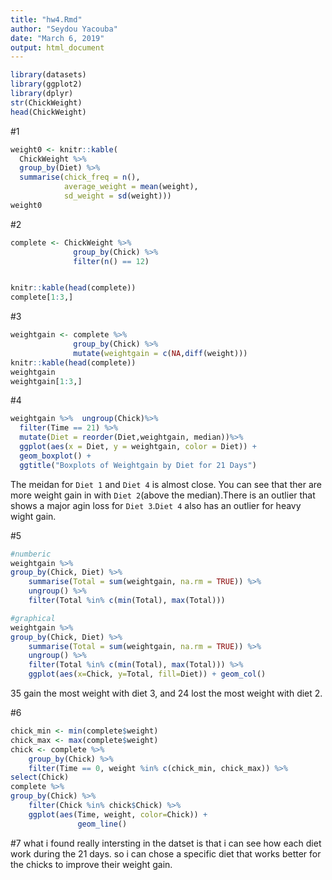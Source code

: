 ```yaml
---
title: "hw4.Rmd"
author: "Seydou Yacouba"
date: "March 6, 2019"
output: html_document
---
```


```r
library(datasets)
library(ggplot2)
library(dplyr)
str(ChickWeight)
head(ChickWeight)
```

#1
```r
weight0 <- knitr::kable(
  ChickWeight %>%
  group_by(Diet) %>%
  summarise(chick_freq = n(),
            average_weight = mean(weight),
            sd_weight = sd(weight)))
weight0
```

#2
```r
complete <- ChickWeight %>% 
              group_by(Chick) %>% 
              filter(n() == 12)


knitr::kable(head(complete))
complete[1:3,]
```
#3
```r
weightgain <- complete %>%
              group_by(Chick) %>%
              mutate(weightgain = c(NA,diff(weight)))
knitr::kable(head(complete))
weightgain
weightgain[1:3,]
```
#4

```r
weightgain %>%  ungroup(Chick)%>%
  filter(Time == 21) %>%
  mutate(Diet = reorder(Diet,weightgain, median))%>%
  ggplot(aes(x = Diet, y = weightgain, color = Diet)) +
  geom_boxplot() + 
  ggtitle("Boxplots of Weightgain by Diet for 21 Days")
```

The meidan for `Diet 1`  and `Diet 4` is almost close. You can see that ther are more weight gain in with `Diet 2`(above the median).There is an outlier that shows a major agin loss for `Diet 3`.`Diet 4` also has an outlier for heavy wight gain.

#5
```r
#numberic
weightgain %>%
group_by(Chick, Diet) %>%
    summarise(Total = sum(weightgain, na.rm = TRUE)) %>%
    ungroup() %>%
    filter(Total %in% c(min(Total), max(Total)))

```
```r
#graphical
weightgain %>%
group_by(Chick, Diet) %>%
    summarise(Total = sum(weightgain, na.rm = TRUE)) %>%
    ungroup() %>%
    filter(Total %in% c(min(Total), max(Total))) %>%
    ggplot(aes(x=Chick, y=Total, fill=Diet)) + geom_col()
```

35 gain the most weight with diet 3, and 24 lost the most weight with diet 2.

#6
```r
chick_min <- min(complete$weight)
chick_max <- max(complete$weight)
chick <- complete %>%
    group_by(Chick) %>%
    filter(Time == 0, weight %in% c(chick_min, chick_max)) %>%
select(Chick)
complete %>%
group_by(Chick) %>%
    filter(Chick %in% chick$Chick) %>%
    ggplot(aes(Time, weight, color=Chick)) + 
               geom_line()
```

#7
what i found really intersting in the datset is that i can see how each diet work during the 21 days. so i can chose a specific diet that works better for the chicks to improve their weight gain.
